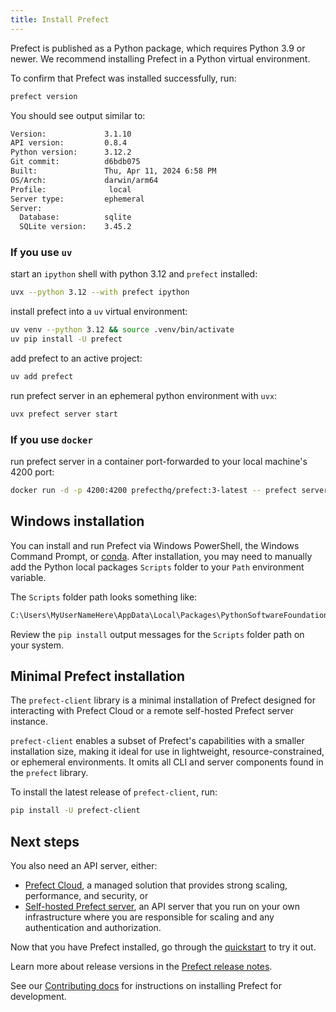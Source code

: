 ```yaml
---
title: Install Prefect 
---
```



Prefect is published as a Python package, which requires Python 3.9 or newer. We recommend installing Prefect in a Python virtual environment. 

<Installation />

To confirm that Prefect was installed successfully, run:

```bash
prefect version
```

You should see output similar to:

```bash
Version:             3.1.10
API version:         0.8.4
Python version:      3.12.2
Git commit:          d6bdb075
Built:               Thu, Apr 11, 2024 6:58 PM
OS/Arch:             darwin/arm64
Profile:              local
Server type:         ephemeral
Server:
  Database:          sqlite
  SQLite version:    3.45.2
```

<Accordion title="More commands for power users">


### If you use `uv`

start an `ipython` shell with python 3.12 and `prefect` installed:

```bash
uvx --python 3.12 --with prefect ipython
```

install prefect into a `uv` virtual environment:

```bash
uv venv --python 3.12 && source .venv/bin/activate
uv pip install -U prefect
```

add prefect to an active project:

```bash
uv add prefect
```

run prefect server in an ephemeral python environment with `uvx`:

```bash
uvx prefect server start
```

### If you use `docker`

run prefect server in a container port-forwarded to your local machine's 4200 port:

```bash
docker run -d -p 4200:4200 prefecthq/prefect:3-latest -- prefect server start --host 0.0.0.0
```

</Accordion>

## Windows installation

You can install and run Prefect via Windows PowerShell, the Windows Command Prompt, or [conda](https://docs.conda.io/projects/conda/en/latest/user-guide/install/windows.html). After installation, you may need to manually add the Python local packages `Scripts` folder to your `Path` environment variable.

The `Scripts` folder path looks something like:

```bash
C:\Users\MyUserNameHere\AppData\Local\Packages\PythonSoftwareFoundation.Python.3.11_qbz5n2kfra8p0\LocalCache\local-packages\Python311\Scripts
```

Review the `pip install` output messages for the `Scripts` folder path on your system.

## Minimal Prefect installation

The `prefect-client` library is a minimal installation of Prefect designed for interacting with Prefect Cloud or a remote self-hosted Prefect server instance.

`prefect-client` enables a subset of Prefect's capabilities with a smaller installation size, making it ideal for use in lightweight, resource-constrained, or ephemeral environments.
It omits all CLI and server components found in the `prefect` library.

To install the latest release of `prefect-client`, run:

```bash
pip install -U prefect-client
```

## Next steps

You also need an API server, either:

* [Prefect Cloud](/v3/manage/cloud/), a managed solution that provides strong scaling, performance, and security, or
* [Self-hosted Prefect server](/v3/manage/server/), an API server that you run on your own infrastructure where you are responsible for scaling and any authentication and authorization.

Now that you have Prefect installed, go through the [quickstart](/v3/get-started/quickstart/) to try it out.

Learn more about release versions in the [Prefect release notes](https://github.com/PrefectHQ/prefect/releases).

See our [Contributing docs](/contribute/dev-contribute/) for instructions on installing Prefect for development.
